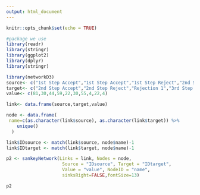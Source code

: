 ```yaml
---
output: html_document
---
```


```r
knitr::opts_chunk$set(echo = TRUE)
```

```r
#package we use
library(readr)
library(stringr)
library(ggplot2)
library(dplyr)
library(stringr)
```

 
```r
library(networkD3)
source<- c("1st Step Accept","1st Step Accept","1st Step Reject","2nd Step Accept","2nd Step Accept","2nd Step Reject","3rd Step Accept","3rd Step Accept","3rd Step Reject","4th Step Reject")
target<- c("2nd Step Accept","2nd Step Reject","Rejection 1","3rd Step Accept","3rd Step Reject","Rejection 2","4th Step Accept","4th Step Reject","Rejection 3","Rejection 4")
value<- c(81,30,44,59,22,30,55,4,22,4)

link<- data.frame(source,target,value)

node <- data.frame(
 name=c(as.character(link$source), as.character(link$target)) %>% 
    unique()
  )

link$IDsource <- match(link$source, node$name)-1 
link$IDtarget <- match(link$target, node$name)-1

p2 <- sankeyNetwork(Links = link, Nodes = node,
                     Source = "IDsource", Target = "IDtarget",
                     Value = "value", NodeID = "name", 
                     sinksRight=FALSE,fontSize=13)

p2
```


